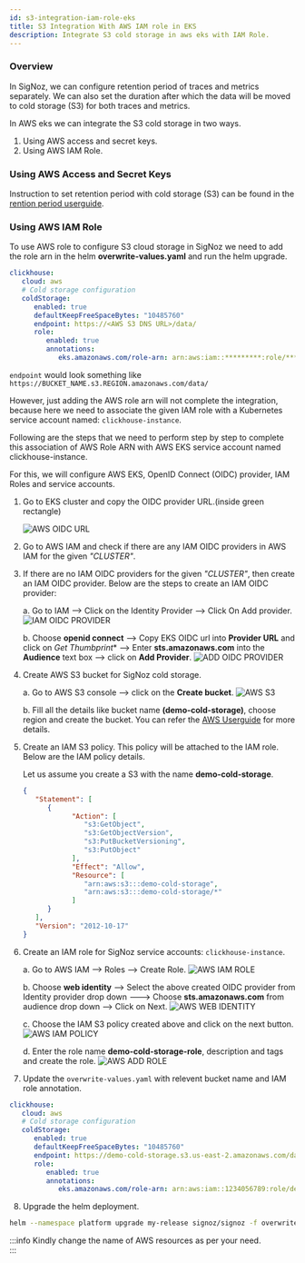 ```yaml
---
id: s3-integration-iam-role-eks
title: S3 Integration With AWS IAM role in EKS
description: Integrate S3 cold storage in aws eks with IAM Role.
---
```


### Overview
In SigNoz, we can configure retention period of traces and metrics separately.
We can also set the duration after which the data will be moved to cold storage
(S3) for both traces and metrics.


In AWS eks we can integrate the S3 cold storage in two ways.
1. Using AWS access and secret keys.
2. Using AWS IAM Role.

### Using AWS Access and Secret Keys

Instruction to set retention period with cold storage (S3) can be found
in the [rention period userguide](https://signoz.io/docs/userguide/retention-period/).

### Using AWS IAM Role

To use AWS role to configure S3 cloud storage in SigNoz we need to add
the role arn in the helm **overwrite-values.yaml** and run the helm upgrade.

```yaml
clickhouse:
   cloud: aws
   # Cold storage configuration
   coldStorage:
      enabled: true
      defaultKeepFreeSpaceBytes: "10485760"
      endpoint: https://<AWS S3 DNS URL>/data/
      role:
         enabled: true
         annotations:
            eks.amazonaws.com/role-arn: arn:aws:iam::*********:role/********
```
`endpoint` would look something like `https://BUCKET_NAME.s3.REGION.amazonaws.com/data/`

However, just adding the AWS role arn will not complete the integration,
because here we need to associate the given IAM role with a Kubernetes
service account named: `clickhouse-instance`.

Following are the steps that we need to perform step by step to
complete this association of AWS Role ARN with AWS EKS service
account named clickhouse-instance.

For this, we will configure AWS EKS, OpenID Connect (OIDC) provider,
IAM Roles and service accounts.

1. Go to EKS cluster and copy the OIDC provider URL.(inside green rectangle)
   
   ![AWS OIDC URL](../../img/docs/s3-cold-storage/aws-eks-oidc-url.webp)

2. Go to AWS IAM and check if there are any IAM OIDC providers in AWS
   IAM for the given _"CLUSTER"_.

3. If there are no IAM OIDC providers for the given _"CLUSTER"_, then create an IAM OIDC provider.
   Below are the steps to create an IAM OIDC provider:

   a. Go to IAM --> Click on the Identity Provider --> Click On Add provider.
   ![IAM OIDC PROVIDER](../../img/docs/s3-cold-storage/aws-iam-oidc-provider.webp)

   b. Choose **openid connect** --> Copy EKS OIDC url into **Provider URL** and
   click on *Get Thumbprint** --> Enter **sts.amazonaws.com** into the **Audience**
   text box --> click on **Add Provider**.
   ![ADD OIDC PROVIDER](../../img/docs/s3-cold-storage/add-iam-oidc-provider.webp)

4. Create AWS S3 bucket for SigNoz cold storage.

   a. Go to AWS S3 console --> click on the **Create bucket**.
   ![AWS S3](../../img/docs/s3-cold-storage/aws-s3-create.webp)

   b. Fill all the details like bucket name **(demo-cold-storage)**, choose
   region and create the bucket. You can refer the
   [AWS Userguide](https://docs.aws.amazon.com/AmazonS3/latest/userguide/creating-bucket.html)
   for more details.

5. Create an IAM S3 policy. This policy will be attached to the IAM role.
   Below are the IAM policy details.

   Let us assume you create a S3 with the name **demo-cold-storage**.
   ```json
   {
      "Statement": [
         {
               "Action": [
                  "s3:GetObject",
                  "s3:GetObjectVersion",
                  "s3:PutBucketVersioning",
                  "s3:PutObject"
               ],
               "Effect": "Allow",
               "Resource": [
                  "arn:aws:s3:::demo-cold-storage",
                  "arn:aws:s3:::demo-cold-storage/*"
               ]
         }
      ],
      "Version": "2012-10-17"
   }
   ```
6. Create an IAM role for SigNoz service accounts: `clickhouse-instance`.

   a. Go to AWS IAM --> Roles --> Create Role.
   ![AWS IAM ROLE](../../img/docs/s3-cold-storage/aws-iam-role.webp)

   b. Choose **web identity** --> Select the above created OIDC provider
   from Identity provider drop down ---> Choose **sts.amazonaws.com**
   from audience drop down --> Click on Next.
   ![AWS WEB IDENTITY](../../img/docs/s3-cold-storage/aws-web-identity.webp)

   c. Choose the IAM S3 policy created above and click on the next button.
   ![AWS IAM POLICY](../../img/docs/s3-cold-storage/aws-iam-policy.webp)

   d. Enter the role name **demo-cold-storage-role**, description and tags and create the role.
   ![AWS ADD ROLE](../../img/docs/s3-cold-storage/aws-add-role.webp)

7. Update the `overwrite-values.yaml` with relevent bucket name and IAM role annotation.

```yaml
clickhouse:
   cloud: aws
   # Cold storage configuration
   coldStorage:
      enabled: true
      defaultKeepFreeSpaceBytes: "10485760"
      endpoint: https://demo-cold-storage.s3.us-east-2.amazonaws.com/data/
      role:
         enabled: true
         annotations:
            eks.amazonaws.com/role-arn: arn:aws:iam::1234056789:role/demo-cold-storage-role
```
8. Upgrade the helm deployment.

```bash
helm --namespace platform upgrade my-release signoz/signoz -f overwrite-values.yaml    
```

:::info
Kindly change the name of AWS resources as per your need.    
:::
